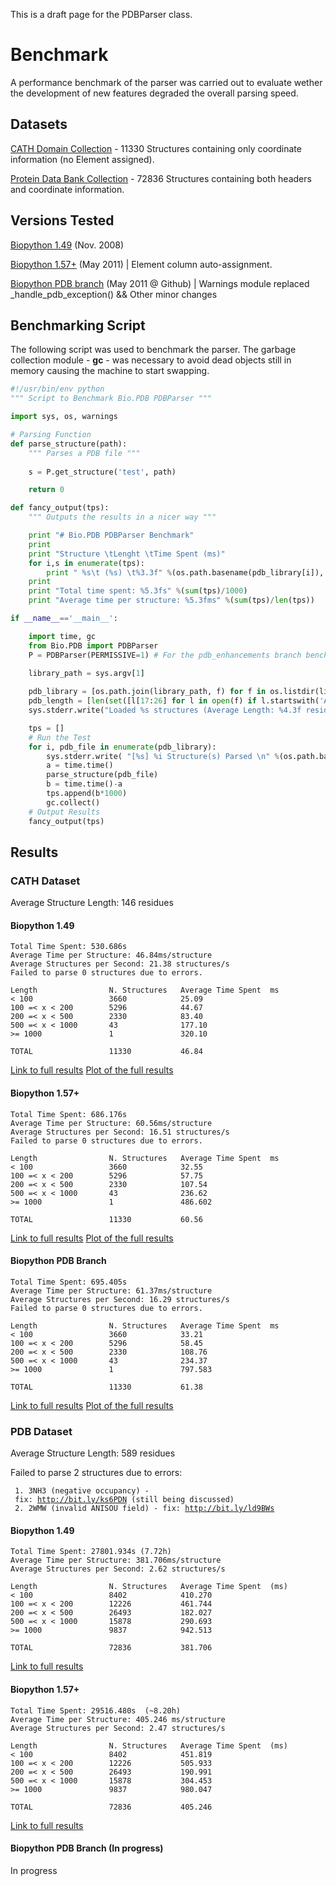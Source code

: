 This is a draft page for the PDBParser class.

= Benchmark =

A performance benchmark of the parser was carried out to evaluate wether the development of new features degraded the overall parsing speed. 

== Datasets ==

[http://release.cathdb.info/v3.4.0/CathDomainList CATH Domain Collection] - 11330 Structures containing only coordinate information (no Element assigned).

[ftp://ftp.wwpdb.org/pub/pdb/data/structures/divided/pdb/ Protein Data Bank Collection] - 72836 Structures containing both headers and coordinate information.

== Versions Tested ==

[http://biopython.org/DIST/biopython-1.49.zip Biopython 1.49]  (Nov. 2008)

[https://github.com/biopython/biopython Biopython 1.57+] (May 2011) | Element column auto-assignment.

[https://github.com/JoaoRodrigues/biopython/tree/pdb_enhancements Biopython PDB branch] (May 2011 @ Github) | Warnings module replaced _handle_pdb_exception() && Other minor changes

== Benchmarking Script ==

The following script was used to benchmark the parser. The garbage collection module - <b>gc</b> - was necessary to avoid dead objects still in memory causing the machine to start swapping.

<source lang=python>
#!/usr/bin/env python
""" Script to Benchmark Bio.PDB PDBParser """

import sys, os, warnings

# Parsing Function
def parse_structure(path):
    """ Parses a PDB file """
    
    s = P.get_structure('test', path)

    return 0

def fancy_output(tps):
    """ Outputs the results in a nicer way """

    print "# Bio.PDB PDBParser Benchmark"
    print
    print "Structure \tLenght \tTime Spent (ms)"
    for i,s in enumerate(tps):
        print " %s\t (%s) \t%3.3f" %(os.path.basename(pdb_library[i]), pdb_length[i], s)
    print 
    print "Total time spent: %5.3fs" %(sum(tps)/1000)
    print "Average time per structure: %5.3fms" %(sum(tps)/len(tps))

if __name__=='__main__':

    import time, gc
    from Bio.PDB import PDBParser
    P = PDBParser(PERMISSIVE=1) # For the pdb_enhancements branch benchmarking, PERMISSIVE was set to 2 (silence warnings).
   
    library_path = sys.argv[1]

    pdb_library = [os.path.join(library_path, f) for f in os.listdir(library_path)]
    pdb_length = [len(set([l[17:26] for l in open(f) if l.startswith('ATOM')])) for f in pdb_library] # Unique counting of residues
    sys.stderr.write("Loaded %s structures (Average Length: %4.3f residues)\n" %(len(pdb_length), (sum(pdb_length)/float(len(pdb_length)))))

    tps = []
    # Run the Test
    for i, pdb_file in enumerate(pdb_library):    
        sys.stderr.write( "[%s] %i Structure(s) Parsed \n" %(os.path.basename(pdb_file), i+1) )
        a = time.time()
        parse_structure(pdb_file)
        b = time.time()-a
        tps.append(b*1000)
        gc.collect()
    # Output Results
    fancy_output(tps)
</source>

== Results ==

=== CATH Dataset ===

Average Structure Length: 146 residues

==== Biopython 1.49 ====


 Total Time Spent: 530.686s
 Average Time per Structure: 46.84ms/structure
 Average Structures per Second: 21.38 structures/s
 Failed to parse 0 structures due to errors.

 Length                N. Structures   Average Time Spent  ms
 < 100                 3660            25.09
 100 =< x < 200        5296            44.67
 200 =< x < 500        2330            83.40
 500 =< x < 1000       43              177.10
 >= 1000               1               320.10

 TOTAL                 11330           46.84

[http://nmr.chem.uu.nl/~joao/f/benchmark_CATH-biopython_149.time Link to full results]
[http://nmr.chem.uu.nl/~joao/f/benchmark_CATH-biopython_149.png Plot of the full results]

==== Biopython 1.57+ ====


 Total Time Spent: 686.176s
 Average Time per Structure: 60.56ms/structure
 Average Structures per Second: 16.51 structures/s
 Failed to parse 0 structures due to errors.

 Length                N. Structures   Average Time Spent  ms
 < 100                 3660            32.55
 100 =< x < 200        5296            57.75
 200 =< x < 500        2330            107.54
 500 =< x < 1000       43              236.62
 >= 1000               1               486.602

 TOTAL                 11330           60.56

[http://nmr.chem.uu.nl/~joao/f/benchmark_CATH-biopython_current.time Link to full results]
[http://nmr.chem.uu.nl/~joao/f/benchmark_CATH-biopython_current.png Plot of the full results]

==== Biopython PDB Branch ====


 Total Time Spent: 695.405s
 Average Time per Structure: 61.37ms/structure
 Average Structures per Second: 16.29 structures/s
 Failed to parse 0 structures due to errors.

 Length                N. Structures   Average Time Spent  ms
 < 100                 3660            33.21
 100 =< x < 200        5296            58.45
 200 =< x < 500        2330            108.76
 500 =< x < 1000       43              234.37
 >= 1000               1               797.583

 TOTAL                 11330           61.38

[http://nmr.chem.uu.nl/~joao/f/benchmark_CATH-biopython_pdb_enhancements.time Link to full results]
[http://nmr.chem.uu.nl/~joao/f/benchmark_CATH-biopython_pdb_enhancements.png Plot of the full results]

=== PDB Dataset ===

Average Structure Length: 589 residues

Failed to parse 2 structures due to errors:
  1. 3NH3 (negative occupancy) - fix: http://bit.ly/ks6PDN (still being discussed)
  2. 2WMW (invalid ANISOU field) - fix: http://bit.ly/ld9BWs

==== Biopython 1.49 ====

 Total Time Spent: 27801.934s (7.72h)
 Average Time per Structure: 381.706ms/structure
 Average Structures per Second: 2.62 structures/s

 Length                N. Structures   Average Time Spent  (ms)
 < 100                 8402            410.270
 100 =< x < 200        12226           461.744
 200 =< x < 500        26493           182.027
 500 =< x < 1000       15878           290.693
 >= 1000               9837            942.513

 TOTAL                 72836           381.706

[http://nmr.chem.uu.nl/~joao/f/benchmark_PDB-biopython_1.49.time Link to full results]

==== Biopython 1.57+ ====

 Total Time Spent: 29516.480s  (~8.20h)
 Average Time per Structure: 405.246 ms/structure
 Average Structures per Second: 2.47 structures/s

 Length                N. Structures   Average Time Spent  (ms)
 < 100                 8402            451.819
 100 =< x < 200        12226           505.933
 200 =< x < 500        26493           190.991
 500 =< x < 1000       15878           304.453
 >= 1000               9837            980.047

 TOTAL                 72836           405.246

[http://nmr.chem.uu.nl/~joao/f/benchmark_PDB-biopython_1.57.time Link to full results]

==== Biopython PDB Branch (In progress) ====

In progress